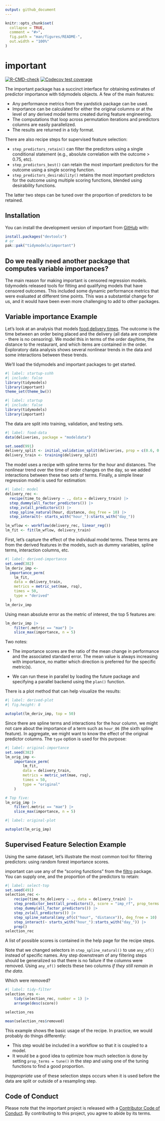 ```yaml
---
output: github_document
---
```


<!-- README.md is generated from README.Rmd. Please edit that file -->

```r
knitr::opts_chunk$set(
  collapse = TRUE,
  comment = "#>",
  fig.path = "man/figures/README-",
  out.width = "100%"
)
```

# important

<!-- badges: start -->
[![R-CMD-check](https://github.com/tidymodels/important/actions/workflows/R-CMD-check.yaml/badge.svg)](https://github.com/tidymodels/important/actions/workflows/R-CMD-check.yaml)
[![Codecov test coverage](https://codecov.io/gh/tidymodels/important/graph/badge.svg)](https://app.codecov.io/gh/tidymodels/important)
<!-- badges: end -->

The important package has a succinct interface for obtaining estimates of predictor importance with tidymodels objects. A few of the main features: 

- Any performance metrics from the yardstick package can be used. 
- Importance can be calculated for either the original columns or at the level of any derived model terms created during feature engineering. 
- The computations that loop across permutation iterations and predictors columns are easily parallelized. 
- The results are returned in a tidy format. 

There are also recipe steps for supervised feature selection: 

- `step_predictors_retain()` can filter the predictors using a single conditional statement (e.g., absolute correlation with the outcome > 0.75, etc). 
- `step_predictors_best()` can retain the most important predictors for the outcome using a single scoring function. 
- `step_predictors_desirability()` retains the most important predictors for the outcome using multiple scoring functions, blended using desirability functions.  

The latter two steps can be tuned over the proportion of predictors to be retained.  

## Installation

You can install the development version of important from [GitHub](https://github.com/) with:

``` r
install.packages("devtools")
# or
pak::pak("tidymodels/important")
```

## Do we really need another package that computes variable importances?

The main reason for making important is censored regression models. tidymodels released tools for fitting and qualifying models that have censored outcomes. This included some dynamic performance metrics that were evaluated at different time points. This was a substantial change for us, and it would have been even more challenging to add to other packages. 

## Variable importance Example

Let's look at an analysis that models [food delivery times](https://aml4td.org/chapters/whole-game.html#sec-delivery-times). The outcome is the time between an order being placed and the delivery (all data are complete - there is no censoring). We model this in terms of the order day/time, the distance to the restaurant, and which items are contained in the order. Exploratory data analysis shows several nonlinear trends in the data and some interactions between these trends.  

We'll load the tidymodels and important packages to get started. 

```r
#| label: startup-sshh
#| include: false
library(tidymodels)
library(important)
theme_set(theme_bw())
```
```r
#| label: startup
#| include: false
library(tidymodels)
library(important)
```

The data are split into training, validation, and testing sets. 

```r
#| label: food-data
data(deliveries, package = "modeldata")

set.seed(991)
delivery_split <- initial_validation_split(deliveries, prop = c(0.6, 0.2), strata = time_to_delivery)
delivery_train <- training(delivery_split)
```

The model uses a recipe with spline terms for the hour and distances. The nonlinear trend over the time of order changes on the day, so we added interactions between these two sets of terms. Finally, a simple linear regression model is used for estimation:  

```r
#| label: model
delivery_rec <- 
  recipe(time_to_delivery ~ ., data = delivery_train) |> 
  step_dummy(all_factor_predictors()) |> 
  step_zv(all_predictors()) |> 
  step_spline_natural(hour, distance, deg_free = 10) |> 
  step_interact(~ starts_with("hour_"):starts_with("day_"))

lm_wflow <- workflow(delivery_rec, linear_reg())
lm_fit <- fit(lm_wflow, delivery_train)
```

First, let’s capture the effect of the individual model terms. These terms are from the derived features in the models, such as dummy variables, spline terms, interaction columns, etc. 

```r
#| label: derived-importance
set.seed(382)
lm_deriv_imp <- 
  importance_perm(
    lm_fit,
    data = delivery_train,
    metrics = metric_set(mae, rsq),
    times = 50,
    type = "derived"
  )
lm_deriv_imp
```
Using mean absolute error as the metric of interest, the top 5 features are: 

```r
lm_deriv_imp |> 
	filter(.metric == "mae") |> 
	slice_max(importance, n = 5)
```

Two notes: 

- The importance scores are the ratio of the mean change in performance and the associated standard error. The mean value is always increasing with importance, no matter which direction is preferred for the specific metric(s). 

- We can run these in parallel by loading the future package and specifying a parallel backend using the `plan()` function.  

There is a plot method that can help visualize the results: 

```r
#| label: derived-plot
#| fig.height: 8

autoplot(lm_deriv_imp, top = 50)
```

Since there are spline terms and interactions for the hour column, we might not care about the importance of a term such as `hour_06` (the sixth spline feature). In aggregate, we might want to know the effect of the original predictor columns. The `type` option is used for this purpose:

```r
#| label: original-importance
set.seed(382)
lm_orig_imp <- 
	importance_perm(
		lm_fit,
		data = delivery_train,
		metrics = metric_set(mae, rsq),
		times = 50,
		type = "original"
	)

# Top five: 
lm_orig_imp |> 
	filter(.metric == "mae") |> 
	slice_max(importance, n = 5)
```

```r
#| label: original-plot

autoplot(lm_orig_imp)
```

## Supervised Feature Selection Example

Using the same dataset, let's illustrate the most common tool for filtering predictors: using random forest importance scores. 

important can use any of the "scoring functions" from the [filtro](https://filtro.tidymodels.org/) package. You can supply one, and the proportion of the predictors  to retain: 

```r
#| label: select-top
set.seed(491)
selection_rec <- 
	recipe(time_to_delivery ~ ., data = delivery_train) |> 
	step_predictor_best(all_predictors(), score = "imp_rf", prop_terms = 1/4) |> 
	step_dummy(all_factor_predictors()) |> 
	step_zv(all_predictors()) |> 
	step_spline_natural(any_of(c("hour", "distance")), deg_free = 10) |> 
	step_interact(~ starts_with("hour_"):starts_with("day_")) |> 
	prep()
selection_rec
```

A list of possible scores is contained in the help page for the recipe steps. 

Note that we changed selectors in `step_spline_natural()` to use `any_of()` instead of specific names. Any step downstream of any filtering steps should be generalized so that there is no failure if the columns were removed. Using `any_of()` selects these two columns _if they still remain in the data_.  

Which were removed? 

```r
#| label: tidy-filter
selection_res <- 
	tidy(selection_rec, number = 1) |> 
	arrange(desc(score))

selection_res

mean(selection_res$removed)
```

This example shows the basic usage of the recipe. In practice, we would probably do things differently: 

 - This step would be included in a workflow so that it is coupled to a model. 
 - It would be a good idea to optimize how much selection is done by setting `prop_terms = tune()` in the step and using one of the tuning functions to find a good proportion. 
 
*Inappropriate* use of these selection steps occurs when it is used before the data are split or outside of a resampling step.  

## Code of Conduct
  
Please note that the important project is released with a [Contributor Code of Conduct](https://contributor-covenant.org/version/2/1/CODE_OF_CONDUCT.html). By contributing to this project, you agree to abide by its terms.
